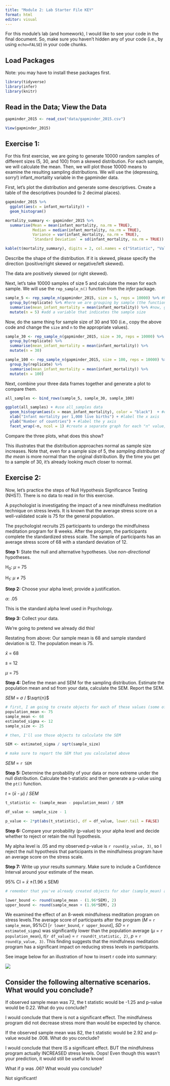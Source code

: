 ```yaml
---
title: "Module 2: Lab Starter File KEY"
format: html
editor: visual
---
```


For this module's lab (and homework), I would like to see your code in the final document. So, make sure you haven't hidden any of your code (i.e., by using `echo=FALSE`) in your code chunks.

## Load Packages

Note: you may have to install these packages first.

```r

library(tidyverse)
library(infer)
library(knitr)

```

## Read in the Data; View the Data

```r

gapminder_2015 <- read_csv("data/gapminder_2015.csv")

View(gapminder_2015)

```

## Exercise 1:

For this first exercise, we are going to generate 10000 random samples of different sizes (5, 30, and 100) from a skewed distribution. For each sample, we will calculate the mean. Then, we will plot those 10000 means to examine the resulting sampling distributions. We will use the (depressing, sorry!) infant_mortality variable in the gapminder data.

First, let's plot the distribution and generate some descriptives. Create a table of the descriptives (rounded to 2 decimal places).

```r

gapminder_2015 %>% 
  ggplot(aes(x = infant_mortality)) +
  geom_histogram() 

mortality_summary <- gapminder_2015 %>% 
  summarise(Mean = mean(infant_mortality, na.rm = TRUE),
            Median = median(infant_mortality, na.rm = TRUE), 
            Variance = var(infant_mortality, na.rm = TRUE),
            `Standard Deviation` = sd(infant_mortality, na.rm = TRUE))

kable(t(mortality_summary), digits = 2, col.names = c("Statistic", "Value"), caption = "Infant Mortality Descriptive Statistics")  

```

Describe the shape of the distribution. If it is skewed, please specify the direction (positive/right skewed or negative/left skewed).

The data are positively skewed (or right skewed).

Next, let's take 10000 samples of size 5 and calculate the mean for each sample. We will use the `rep_sample_n()` function from the *infer* package.

```r

sample_5 <- rep_sample_n(gapminder_2015, size = 5, reps = 10000) %>% #here we are getting 100 samples of size 5
  group_by(replicate) %>% #here we are grouping by sample (the function created this `replicate` variable)
  summarise(mean_infant_mortality = mean(infant_mortality)) %>% #now, get the mean for each sample
  mutate(n = 5) #add a variable that indicates the sample size

```

Now, do the same thing for sample size of 30 and 100 (i.e., copy the above code and change the `size` and `n` to the appropriate values).

```r

sample_30 <- rep_sample_n(gapminder_2015, size = 30, reps = 10000) %>% 
  group_by(replicate) %>% 
  summarise(mean_infant_mortality = mean(infant_mortality)) %>% 
  mutate(n = 30)

sample_100 <- rep_sample_n(gapminder_2015, size = 100, reps = 10000) %>% 
  group_by(replicate) %>% 
  summarise(mean_infant_mortality = mean(infant_mortality)) %>% 
  mutate(n = 100)

```

Next, combine your three data frames together and generate a plot to compare them.

```r

all_samples <- bind_rows(sample_5, sample_30, sample_100)

ggplot(all_samples) + #use all_samples data
  geom_histogram(aes(x = mean_infant_mortality), color = "black")  + #create a histogram of infant mortality values, make the bars black
  xlab("Infant mortality per 1,000 live births") + #label the x axis
  ylab("Number of countries") + #label the y axis
  facet_wrap(~n, ncol = 1) #create a separate graph for each "n" value, put them all in one column

```

Compare the three plots, what does this show?

This illustrates that the distribution approaches normal as sample size increases. Note that, even for a sample size of 5, the *sampling distributon of the mean* is more normal than the original distribution. By the time you get to a sample of 30, it's already looking *much* closer to normal.

## Exercise 2:

Now, let's practice the steps of Null Hypothesis Significance Testing (NHST). There is no data to read in for this exercise.

A psychologist is investigating the impact of a new mindfulness meditation technique on stress levels. It is known that the average stress score on a well-validated scale is 75 for the general population.

The psychologist recruits 25 participants to undergo the mindfulness meditation program for 8 weeks. After the program, the participants complete the standardized stress scale. The sample of participants has an average stress score of 68 with a standard deviation of 12.

**Step 1:** State the null and alternative hypotheses. Use *non-directional* hypotheses.

H~0~: $\mu$ = 75

H~1~: $\mu$ $\neq$ 75

**Step 2:** Choose your alpha level; provide a justification.

$\alpha$: .05

This is the standard alpha level used in Psychology.

**Step 3:** Collect your data.

We're going to pretend we already did this!

Restating from above: Our sample mean is 68 and sample standard deviation is 12. The population mean is 75.

$\bar{x}$ = 68

*s* = 12

$\mu$ = 75

**Step 4:** Define the mean and SEM for the sampling distribution. Estimate the population mean and sd from your data, calculate the SEM. Report the SEM.

*SEM* = $\sigma$ / $\sqrt{n}$

```r

# first, I am going to create objects for each of these values (some of which I'll use later)
population_mean <- 75
sample_mean <- 68
estimated_sigma <- 12
sample_size <- 25

# then, I'll use those objects to calculate the SEM

SEM <- estimated_sigma / sqrt(sample_size)

# make sure to report the SEM that you calculated above

```

*SEM* = `r SEM`

**Step 5:** Determine the probability of your data or more extreme under the null distribution. Calculate the t-statistic and then generate a p-value using the `pt()` function.

*t* = ($\bar{x}$ - $\mu$) / *SEM*

```r

t_statistic <- (sample_mean - population_mean) / SEM

df_value <- sample_size - 1

p_value <- 2*pt(abs(t_statistic), df = df_value, lower.tail = FALSE)

```

**Step 6:** Compare your probability (p-value) to your alpha level and decide whether to reject or retain the null hypothesis.

My alpha level is .05 and my observed p-value is `r round(p_value, 3)`, so I reject the null hypothesis that participants in the mindfulness program have an average score on the stress scale.

**Step 7:** Write up your results summary. Make sure to include a Confidence Interval around your estimate of the mean.

95% CI = $\bar{x}$ ±(1.96 x SEM)

```r

# remember that you've already created objects for xbar (sample_mean) and the SEM, round to 2 decimal places

lower_bound <- round(sample_mean - (1.96*SEM), 2)
upper_bound <- round(sample_mean + (1.96*SEM), 2)

```

We examined the effect of an 8-week mindfulness meditation program on stress levels.The average score of participants after the program (*M* = `r sample_mean`, 95%CI \[`r lower_bound`, `r upper_bound`\], *SD* = `r estimated_sigma`) was significantly lower than the population average ($\mu$ = `r population_mean`), *t*(`r df_value`) = `r round(t_statistic, 2)`, *p* = `r round(p_value, 3)`. This finding suggests that the mindfulness meditation program has a significant impact on reducing stress levels in participants.

See image below for an illustration of how to insert r code into summary:

![](images/lab02_code_chunk.png)

## Consider the following alternative scenarios. What would you conclude?

If observed sample mean was 72, the t statistic would be -1.25 and p-value would be 0.22. What do you conclude?

I would conclude that there is not a significant effect. The mindfulness program did not decrease stress more than would be expected by chance.

If the observed sample mean was 82, the t statistic would be 2.92 and p-value would be .008. What do you conclude?

I would conclude that there IS a significant effect. BUT the mindfulness program actually INCREASED stress levels. Oops! Even though this wasn't your prediction, it would still be useful to know!

What if p was .06? What would you conclude?

Not significant!
